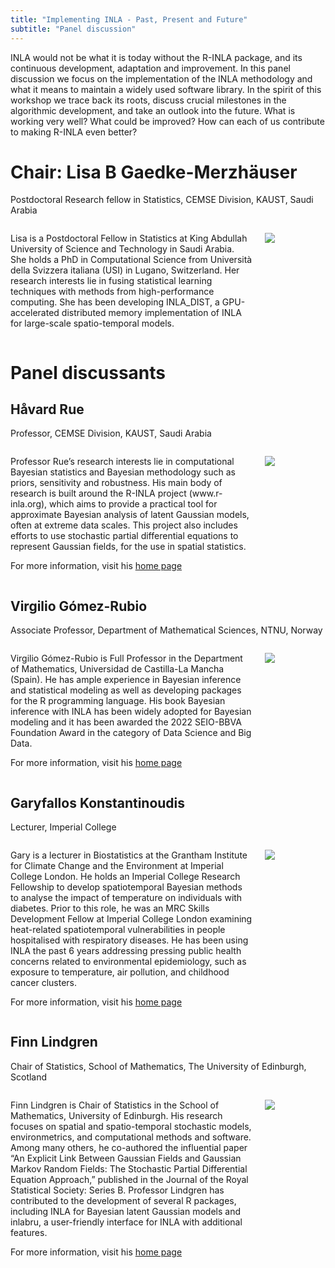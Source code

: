 ```yaml
---
title: "Implementing INLA - Past, Present and Future"
subtitle: "Panel discussion"
---
```



INLA would not be what it is today without the R-INLA package, and its continuous development, adaptation and improvement. In this panel discussion we focus on the implementation of the INLA methodology and what it means to maintain a widely used software library. In the spirit of this workshop we trace back its roots, discuss crucial milestones in the algorithmic development, and take an outlook into the future. What is working very well? What could be improved? How can each of us contribute to making R-INLA even better? 

# Chair: Lisa B Gaedke-Merzhäuser

Postdoctoral Research fellow in Statistics, CEMSE Division, KAUST, Saudi Arabia

::: columns
::: {.column width="80%"}

Lisa is a Postdoctoral Fellow in Statistics at King Abdullah University of Science and Technology in Saudi Arabia. She holds a PhD in Computational Science from Università della Svizzera italiana (USI) in Lugano, Switzerland. Her research interests lie in fusing statistical learning techniques with methods from high-performance computing. She has been developing INLA_DIST, a GPU-accelerated distributed memory implementation of INLA for large-scale spatio-temporal models. 


:::
::: {.column width="20%"}

![](img/lisa_bgaedke.jpg)


:::
:::



# Panel discussants


## Håvard Rue

Professor, CEMSE Division, KAUST, Saudi Arabia

::: columns
::: {.column width="80%"}

Professor Rue's research interests lie in computational Bayesian statistics and Bayesian methodology such as priors, sensitivity and robustness. His main body of research is built around the R-INLA project (www.r-inla.org), which aims to provide a practical tool for approximate Bayesian analysis of latent Gaussian models, often at extreme data scales. This project also includes efforts to use stochastic partial differential equations to represent Gaussian fields, for the use in spatial statistics. 

For more information, visit his [home page](https://www.kaust.edu.sa/en/study/faculty/haavard-rue)

:::
::: {.column width="20%"}

![](img/hr_pic.png)

:::
:::   

## Virgilio Gómez-Rubio

Associate Professor, Department of Mathematical Sciences, NTNU, Norway

::: columns
::: {.column width="80%"}

Virgilio Gómez-Rubio is Full Professor in the Department of Mathematics, Universidad de Castilla-La Mancha (Spain). He has ample experience in Bayesian inference and statistical modeling as well as developing packages for the R programming language. His book Bayesian inference with INLA has been widely adopted for Bayesian modeling and it has been awarded the 2022 SEIO-BBVA Foundation Award in the category of Data Science and Big Data.

For more information, visit his [home page](https://becarioprecario.github.io/)

:::
::: {.column width="20%"}

![](img/virgilio-gomez-rubio.png)

:::
:::   

## Garyfallos Konstantinoudis

Lecturer, Imperial College

::: columns
::: {.column width="80%"}

Gary is a lecturer in Biostatistics at the Grantham Institute for Climate Change and the Environment at Imperial College London. He holds an Imperial College Research Fellowship to develop spatiotemporal Bayesian methods to analyse the impact of temperature on individuals with diabetes. Prior to this role, he was an MRC Skills Development Fellow at Imperial College London examining heat-related spatiotemporal vulnerabilities in people hospitalised with respiratory diseases. He has been using INLA the past 6 years addressing pressing public health concerns related to environmental epidemiology, such as exposure to temperature, air pollution, and childhood cancer clusters.


For more information, visit his [home page](https://profiles.imperial.ac.uk/g.konstantinoudis)

:::
::: {.column width="20%"}

![](img/gary-Konstantinoudis.jpg)


:::
:::


## Finn Lindgren

Chair of Statistics, School of Mathematics, The University of Edinburgh, Scotland

::: columns
::: {.column width="80%"}

Finn Lindgren is Chair of Statistics in the School of Mathematics, University of Edinburgh.
His research focuses on spatial and spatio-temporal stochastic models, environmetrics, and computational methods and software. Among many others, he co-authored the influential paper “An Explicit Link Between Gaussian Fields and Gaussian Markov Random Fields: The Stochastic Partial Differential Equation Approach,” published in the Journal of the Royal Statistical Society: Series B. Professor Lindgren has contributed to the development of several R packages, including INLA for Bayesian latent Gaussian models and inlabru, a user-friendly interface for INLA with additional features.


For more information, visit his [home page](https://www.maths.ed.ac.uk/~flindgre/)

:::
::: {.column width="20%"}

![](img/finn_lindgren.jpg)


:::
:::
